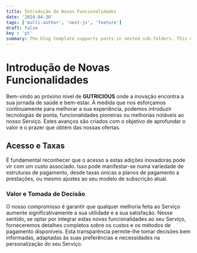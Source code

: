 ```yaml
---
title: Introdução de Novas Funcionalidades
date: '2024-04-30'
tags: ['multi-author', 'next-js', 'feature']
draft: false
key : 'pt'
summary: The blog template supports posts in nested sub-folders. This can be used to group posts of similar content e.g. a multi-part course.
---
```


# Introdução de Novas Funcionalidades

Bem-vindo ao próximo nível de **GUTRICIOUS** onde a inovação encontra a sua jornada de saúde e bem-estar. À medida que nos esforçamos continuamente para melhorar a sua experiência, podemos introduzir tecnologias de ponta, funcionalidades pioneiras ou melhorias notáveis ao nosso Serviço. Estes avanços são criados com o objetivo de aprofundar o valor e o prazer que obtém das nossas ofertas.

## Acesso e Taxas

É fundamental reconhecer que o acesso a estas adições inovadoras pode vir com um custo associado. Isso pode manifestar-se numa variedade de estruturas de pagamento, desde taxas únicas a planos de pagamento a prestações, ou mesmo ajustes ao seu modelo de subscrição atual.

### **Valor e Tomada de Decisão**

O nosso compromisso é garantir que qualquer melhoria feita ao Serviço aumente significativamente a sua utilidade e a sua satisfação. Nesse sentido, se optar por integrar estas novas funcionalidades ao seu Serviço, forneceremos detalhes completos sobre os custos e os métodos de pagamento disponíveis. Esta transparência permite-lhe tomar decisões bem informadas, adaptadas às suas preferências e necessidades na personalização do seu Serviço.
